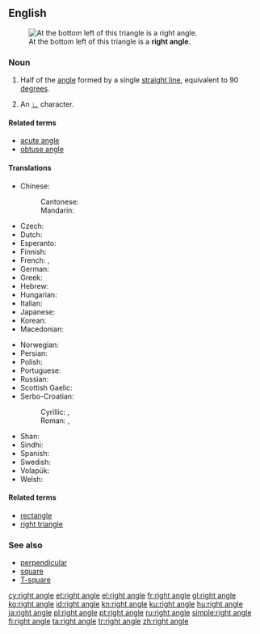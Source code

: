 ==English==
[[Image:Triangle.Right.svg|thumb|At the bottom left of this triangle is a '''right angle'''.]]

===Noun===
{{en-noun|head=[[right]] [[angle]]}}

# {{context|geometry|lang=en}} Half of the [[angle]] formed by a single [[straight line]], equivalent to 90 [[degree]]s.
# {{context|mathematics|lang=en}} An [[∟]] character.

====Related terms====
* [[acute angle]]
* [[obtuse angle]]

====Translations====
{{trans-top|angle of 90 degrees}}
* Chinese:
*: Cantonese: {{t|yue|直角|tr=zik6 gok3|sc=Hani}}
*: Mandarin: {{t+|cmn|直角|tr=zhíjiǎo|sc=Hani}}
* Czech: {{t+|cs|pravý úhel|m}}
* Dutch: {{t|nl|rechte hoek}}
* Esperanto: {{t|eo|orto}}
* Finnish: {{t+|fi|suorakulma}}
* French: {{t+|fr|angle droit|m}}, {{t+|fr|droit|m}}
* German: {{t|de|rechter Winkel|m}}
* Greek: {{t+|el|ορθή γωνία|f|tr=othí gonía}}
* Hebrew: {{t+|he|זוית ישרה|sc=Hebr}}
* Hungarian: {{t+|hu|derékszög}}
* Italian: {{t+|it|angolo retto|m}}
* Japanese: {{t+|ja|直角|tr=chokkaku}}
* Korean: {{t+|ko|직각|sc=Kore}}
* Macedonian: {{t|mk|прав агол|m|tr=prav ágol}}
{{trans-mid}}
* Norwegian: {{t+|no|rett vinkel|m}}
* Persian: {{t|fa|زاویه قائمه}}
* Polish: {{t+|pl|kąt prosty|m}}
* Portuguese: {{t+|pt|ângulo reto|m}}
* Russian: {{t+|ru|прямой угол|m}}
* Scottish Gaelic: {{t|gd|ceàrn ceart|m}}
* Serbo-Croatian:
*: Cyrillic: {{t|sh|прави кут|m|sc=Cyrl}}, {{t|sh|прави угао|m|tr=pravi ugao|sc=Cyrl}}
*: Roman: {{t|sh|pravi kut|m}}, {{t|sh|pravi ugao|m}}
* Shan: {{t|shn|ၸဵင်ႇ ၶိုင်ႈ|tr=tseŋ2 kʰɯŋ3}}
* Sindhi: {{t+|sd|گوني ڪنڊ|alt=گُونِي ڪُنڊَ|f|sc=sd-Arab}}
* Spanish: {{t+|es|ángulo recto|m}}
* Swedish: {{t|sv|rät vinkel|c}}
* Volapük: {{t+|vo|lögul}}
* Welsh: {{t|cy|cyfongl|f}}
{{trans-bottom}}

====Related terms====
* [[rectangle]]
* [[right triangle]]

===See also===
* [[perpendicular]]
* [[square]]
* [[T-square]]

[[cy:right angle]]
[[et:right angle]]
[[el:right angle]]
[[fr:right angle]]
[[gl:right angle]]
[[ko:right angle]]
[[id:right angle]]
[[kn:right angle]]
[[ku:right angle]]
[[hu:right angle]]
[[ja:right angle]]
[[pl:right angle]]
[[pt:right angle]]
[[ru:right angle]]
[[simple:right angle]]
[[fi:right angle]]
[[ta:right angle]]
[[tr:right angle]]
[[zh:right angle]]